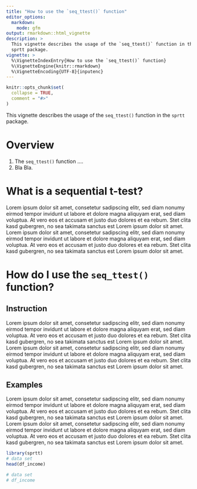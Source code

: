 ```yaml
---
title: "How to use the `seq_ttest()` function"
editor_options:
  markdown:
    mode: gfm
output: rmarkdown::html_vignette
description: >
  This vignette describes the usage of the `seq_ttest()` function in the
  sprtt package.
vignette: >
  %\VignetteIndexEntry{How to use the `seq_ttest()` function}
  %\VignetteEngine{knitr::rmarkdown}
  %\VignetteEncoding{UTF-8}{inputenc}
---
```


```r
knitr::opts_chunk$set(
  collapse = TRUE,
  comment = "#>"
)
```

This vignette describes the usage of the `seq_ttest()` function in the `sprtt` package.

# Overview

1.  The `seq_ttest()` function ....
2.  Bla Bla.

# What is a sequential t-test?

Lorem ipsum dolor sit amet, consetetur sadipscing elitr, sed diam nonumy eirmod tempor invidunt ut labore et dolore magna aliquyam erat, sed diam voluptua. At vero eos et accusam et justo duo dolores et ea rebum. Stet clita kasd gubergren, no sea takimata sanctus est Lorem ipsum dolor sit amet. Lorem ipsum dolor sit amet, consetetur sadipscing elitr, sed diam nonumy eirmod tempor invidunt ut labore et dolore magna aliquyam erat, sed diam voluptua. At vero eos et accusam et justo duo dolores et ea rebum. Stet clita kasd gubergren, no sea takimata sanctus est Lorem ipsum dolor sit amet.

# How do I use the `seq_ttest()` function?

## Instruction

Lorem ipsum dolor sit amet, consetetur sadipscing elitr, sed diam nonumy eirmod tempor invidunt ut labore et dolore magna aliquyam erat, sed diam voluptua. At vero eos et accusam et justo duo dolores et ea rebum. Stet clita kasd gubergren, no sea takimata sanctus est Lorem ipsum dolor sit amet. Lorem ipsum dolor sit amet, consetetur sadipscing elitr, sed diam nonumy eirmod tempor invidunt ut labore et dolore magna aliquyam erat, sed diam voluptua. At vero eos et accusam et justo duo dolores et ea rebum. Stet clita kasd gubergren, no sea takimata sanctus est Lorem ipsum dolor sit amet.

## Examples

Lorem ipsum dolor sit amet, consetetur sadipscing elitr, sed diam nonumy eirmod tempor invidunt ut labore et dolore magna aliquyam erat, sed diam voluptua. At vero eos et accusam et justo duo dolores et ea rebum. Stet clita kasd gubergren, no sea takimata sanctus est Lorem ipsum dolor sit amet. Lorem ipsum dolor sit amet, consetetur sadipscing elitr, sed diam nonumy eirmod tempor invidunt ut labore et dolore magna aliquyam erat, sed diam voluptua. At vero eos et accusam et justo duo dolores et ea rebum. Stet clita kasd gubergren, no sea takimata sanctus est Lorem ipsum dolor sit amet.

```r
library(sprtt)
# data set
head(df_income)
```

```r
# data set
# df_income
```
